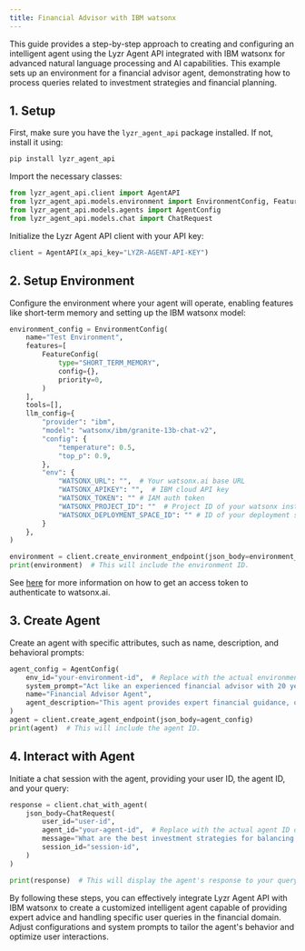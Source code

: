 ```yaml
---
title: Financial Advisor with IBM watsonx
---
```


This guide provides a step-by-step approach to creating and configuring an intelligent agent using the Lyzr Agent API integrated with IBM watsonx for advanced natural language processing and AI capabilities. This example sets up an environment for a financial advisor agent, demonstrating how to process queries related to investment strategies and financial planning.

## 1. Setup

First, make sure you have the `lyzr_agent_api` package installed. If not, install it using:

```bash
pip install lyzr_agent_api
```

Import the necessary classes:

```python
from lyzr_agent_api.client import AgentAPI
from lyzr_agent_api.models.environment import EnvironmentConfig, FeatureConfig
from lyzr_agent_api.models.agents import AgentConfig
from lyzr_agent_api.models.chat import ChatRequest
```

Initialize the Lyzr Agent API client with your API key:

```python
client = AgentAPI(x_api_key="LYZR-AGENT-API-KEY")
```

## 2. Setup Environment

Configure the environment where your agent will operate, enabling features like short-term memory and setting up the IBM watsonx model:

```python
environment_config = EnvironmentConfig(
    name="Test Environment",
    features=[
        FeatureConfig(
            type="SHORT_TERM_MEMORY",
            config={},
            priority=0,
        )
    ],
    tools=[],
    llm_config={
        "provider": "ibm",
        "model": "watsonx/ibm/granite-13b-chat-v2",
        "config": {
            "temperature": 0.5,
            "top_p": 0.9,
        },
        "env": {
            "WATSONX_URL": "",  # Your watsonx.ai base URL
            "WATSONX_APIKEY": "",  # IBM cloud API key
            "WATSONX_TOKEN": "" # IAM auth token
            "WATSONX_PROJECT_ID": ""  # Project ID of your watsonx instance
            "WATSONX_DEPLOYMENT_SPACE_ID": "" # ID of your deployment space to use deployed models
        }
    },
)

environment = client.create_environment_endpoint(json_body=environment_config)
print(environment)  # This will include the environment ID.
```
See [here](https://cloud.ibm.com/apidocs/watsonx-ai#api-authentication) for more information on how to get an access token to authenticate to watsonx.ai.

## 3. Create Agent

Create an agent with specific attributes, such as name, description, and behavioral prompts:

```python
agent_config = AgentConfig(
    env_id="your-environment-id",  # Replace with the actual environment ID obtained from previous step
    system_prompt="Act like an experienced financial advisor with 20 years of expertise in wealth management, retirement planning, and investment strategies. Your clients range from individuals to small business owners seeking guidance on optimizing their financial health. Provide comprehensive, step-by-step advice that takes into account both short-term needs and long-term goals.",
    name="Financial Advisor Agent",
    agent_description="This agent provides expert financial guidance, offering tailored strategies for wealth management, retirement planning, and investment growth.",
)
agent = client.create_agent_endpoint(json_body=agent_config)
print(agent)  # This will include the agent ID.
```

## 4. Interact with Agent

Initiate a chat session with the agent, providing your user ID, the agent ID, and your query:

```python
response = client.chat_with_agent(
    json_body=ChatRequest(
        user_id="user-id",
        agent_id="your-agent-id",  # Replace with the actual agent ID obtained from previous step
        message="What are the best investment strategies for balancing short-term liquidity needs with long-term wealth growth?",
        session_id="session-id",
    )
)

print(response)  # This will display the agent's response to your query.
```


By following these steps, you can effectively integrate Lyzr Agent API with IBM watsonx to create a customized intelligent agent capable of providing expert advice and handling specific user queries in the financial domain. Adjust configurations and system prompts to tailor the agent's behavior and optimize user interactions.